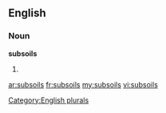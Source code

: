 ==English==

===Noun===
'''subsoils'''

# {{plural of|[[subsoil]]}}

[[Category:English plurals]]

[[ar:subsoils]]
[[fr:subsoils]]
[[my:subsoils]]
[[vi:subsoils]]